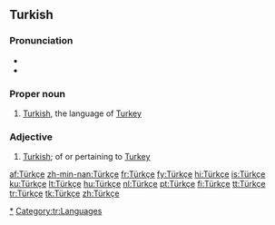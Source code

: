 ==Turkish==

===Pronunciation===
* {{IPA|[ˈt̪yɾktʃe]|lang=tr}}
* {{audio|Turkce.ogg}}

===Proper noun===
{{infl|tr|proper noun}}

# [[Turkish]], the language of [[Turkey]]

===Adjective===
{{infl|tr|adjective}}

# [[Turkish]]; of or pertaining to [[Turkey]]

[[Category:Turkish language|*]]
[[Category:tr:Languages]]

[[af:Türkçe]]
[[zh-min-nan:Türkçe]]
[[fr:Türkçe]]
[[fy:Türkçe]]
[[hi:Türkçe]]
[[is:Türkçe]]
[[ku:Türkçe]]
[[lt:Türkçe]]
[[hu:Türkçe]]
[[nl:Türkçe]]
[[pt:Türkçe]]
[[fi:Türkçe]]
[[tt:Türkçe]]
[[tr:Türkçe]]
[[tk:Türkçe]]
[[zh:Türkçe]]